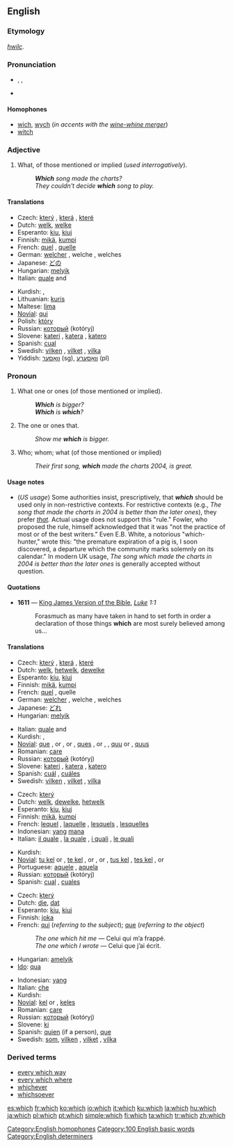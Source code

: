 {{wikipedia}}
==English==

{{rank|by|on|her|24|which|have|or|from}}

===Etymology===
{{OE.}} ''[[hwilc]]''.

===Pronunciation===
*{{enPR|wĭch}}, {{IPA|/wɪtʃ/}}, {{SAMPA|/wItS/}}
*{{audio|en-us-which.ogg|Audio (US)}}
*:{{rhymes|ɪtʃ}}

====Homophones====
*[[wich]], [[wych]] (''in accents with the [[wine-whine merger]]'')
*[[witch]]

===Adjective===
{{en-adj|-}}

# What, of those mentioned or implied (''used interrogatively'').
#: '''''Which''' song made the charts?''
#: ''They couldn't decide '''which''' song to play.''

====Translations====
{{trans-top|what, of those mentioned or implied}}
*Czech: [[který]] {{m}}, [[která]] {{f}}, [[které]] {{n}}
*Dutch: [[welk]], [[welke]]
*Esperanto: [[kiu]], [[kiuj]]
*Finnish: [[mikä]], [[kumpi]]
*French: [[quel]] {{m}}, [[quelle]] {{f}}
*German: [[welcher]] {{m}}, welche {{f}}, welches {{n}}
*Japanese: [[どの]]
*Hungarian: [[melyik]]
*Italian: [[quale]] {{m}} and {{f}}
{{trans-mid}}
*Kurdish: {{KUchar|[[کام]]}}, {{KUchar|[[کامه‌]]}}
*Lithuanian: [[kuris]]
*Maltese: [[lima]]
*[[Novial]]: [[qui]]
*Polish: [[który]] {{m}}
*Russian: [[который]] (kotóryj) {{m}}
*Slovene: [[kateri]] {{m}}, [[katera]] {{f}}, [[katero]] {{n}}
*Spanish: [[cual]]
*Swedish: [[vilken]] {{c}}, [[vilket]] {{n}}, [[vilka]] {{p}}
*Yiddish: [[וואָסער]] (sg), [[וואָסערע]] (pl)
{{trans-bottom}}

===Pronoun===
{{en-pron}}

# {{context|interrogative}} What one or ones (of those mentioned or implied).
#: '''''Which''' is bigger?''
#: '''''Which''' is '''which'''?''
# {{context|relative}} The one or ones that.
#: ''Show me '''which''' is bigger.''
# {{context|relative}} Who; whom; what (of those mentioned or implied)
#: ''Their first song, '''which''' made the charts 2004, is great.''

====Usage notes====
* (''US usage'') Some authorities insist, prescriptively, that '''''which''''' should be used only in non-restrictive contexts. For restrictive contexts (e.g., ''The song that made the charts in 2004 is better than the later ones''), they prefer ''[[that]].''  Actual usage does not support this "rule." Fowler, who proposed the rule, himself acknowledged that it was "not the practice of most or of the best writers." Even E.B. White, a notorious "which-hunter," wrote this: "the premature expiration of a pig is, I soon discovered, a departure which the community marks solemnly on its calendar." In modern UK usage, ''The song which made the charts in 2004 is better than the later ones'' is generally accepted without question.

====Quotations====
*'''1611''' — [[w:King James Version of the Bible|King James Version of the Bible]], ''[[s:Bible (King James)/Luke|Luke]] 1:1''
*:Forasmuch as many have taken in hand to set forth in order a declaration of those things '''which''' are most surely believed among us...

====Translations====
{{trans-top|(interrogative) what one or ones}}
*Czech: [[který]] {{m}}, [[která]] {{f}}, [[které]] {{n}}
*Dutch: [[welk]], [[hetwelk]], [[dewelke]]
*Esperanto: [[kiu]], [[kiuj]]
*Finnish: [[mikä]], [[kumpi]]
*French: [[quel]] {{m}}, quelle {{f}}
*German: [[welcher]] {{m}}, welche {{f}}, welches {{n}}
*Japanese: [[どれ]]
*Hungarian: [[melyik]]
{{trans-mid}}
*Italian: [[quale]] {{m}} and {{f}}
*Kurdish: {{KUchar|[[کام]]}}, {{KUchar|[[کامه‌]]}}
*[[Novial]]: [[que]] {{m}}, {{f}} or {{n}}, {{s}} or {{p}}, [[ques]] {{m}}, {{f}} or {{n}}, {{p}}, [[quu]] {{n}} {{s}} or {{p}}, [[quus]] {{n}} {{p}}
*Romanian: [[care#Romanian|care]]
*Russian: [[который]] (kotóryj) {{m}}
*Slovene: [[kateri]] {{m}}, [[katera]] {{f}}, [[katero]] {{n}}
*Spanish: [[cuál]] {{s}}, [[cuáles]] {{p}}
*Swedish: [[vilken]] {{c}}, [[vilket]] {{n}}, [[vilka]] {{p}}
{{trans-bottom}}

{{trans-top|(relative) the one(s) that}}
*Czech: [[který]]
*Dutch: [[welk]], [[dewelke]], [[hetwelk]]
*Esperanto: [[kiu]], [[kiuj]]
*Finnish: [[mikä]], [[kumpi]]
*French: [[lequel]] {{m}}, [[laquelle]] {{f}}, [[lesquels]] {{p}}, [[lesquelles]] {{f}} {{p}}
*Indonesian: [[yang]] [[mana]]
*Italian: [[il quale]] {{m}}, [[la quale]] {{f}}, [[i quali]] {{p}}, [[le quali]] {{f}} {{p}}
{{trans-mid}}
*Kurdish: {{KUchar|[[که‌وا]]}}
*[[Novial]]: [[tu kel]] {{n}} {{s}} or {{p}}, [[te kel]] {{m}}, {{f}} or {{n}}, {{s}} or {{p}}, [[tus kel]] {{n}} {{p}}, [[tes kel]] {{m}}, {{f}} or {{n}} {{p}}
*Portuguese: [[aquele]] {{m}}, [[aquela]] {{f}}
*Russian: [[который]] (kotóryj) {{m}}
*Spanish: [[cual]] {{s}}, [[cuales]] {{p}}
{{trans-bottom}}

{{trans-top|(relative) who, whom, what}}
*Czech: [[který]]
*Dutch: [[die]], [[dat]]
*Esperanto: [[kiu]], [[kiuj]]
*Finnish: [[joka]]
*French: [[qui]] (''referring to the subject''); [[que]] (''referring to the object'')
*:''The one which hit me'' — Celui qui m’a frappé.
*:''The one which I wrote'' — Celui que j’ai écrit.
*Hungarian: [[amelyik]]
*[[Ido]]: [[qua]]
{{trans-mid}}
*Indonesian: [[yang]]
*Italian: [[che]]
*Kurdish: {{KUchar|[[که‌وا]]}}
*[[Novial]]: [[kel]] {{s}} or {{p}}, [[keles]] {{p}}
*Romanian: [[care]]
*Russian: [[который]] (kotóryj)
*Slovene: [[ki]]
*Spanish: [[quien]] (if a person), [[que]]
*Swedish: [[som]], [[vilken]] {{c}}, [[vilket]] {{n}}, [[vilka]] {{p}}
{{trans-bottom}}

===Derived terms===
*[[every which way]]
*[[every which where]]
*[[whichever]]
*[[whichsoever]]

[[Category:English homophones]]
[[Category:100 English basic words]]
[[Category:English determiners]]

[[es:which]]
[[fr:which]]
[[ko:which]]
[[io:which]]
[[it:which]]
[[ku:which]]
[[la:which]]
[[hu:which]]
[[ja:which]]
[[pl:which]]
[[pt:which]]
[[simple:which]]
[[fi:which]]
[[ta:which]]
[[tr:which]]
[[zh:which]]